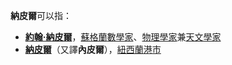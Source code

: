 '''納皮爾'''可以指：
* '''[[約翰·納皮爾|約翰·納皮爾]]'''，[[蘇格蘭|蘇格蘭]][[數學家|數學家]]、[[物理學家|物理學家]]兼[[天文學家|天文學家]]
* '''[[內皮爾_(紐西蘭)|納皮爾]]'''（又譯'''內皮爾'''），[[紐西蘭|紐西蘭]][[港口|港]][[城市|市]]
{{disambig|N|Cat=三字译名消歧义}}